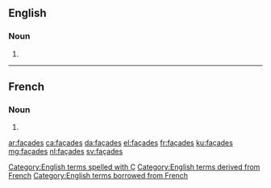 {{also|facades}}
==English==

===Noun===
{{head|en|noun plural form}}

# {{plural of|façade|lang=en}}

[[Category:English terms spelled with Ç]]
[[Category:English terms derived from French]]
[[Category:English terms borrowed from French]]

----

==French==

===Noun===
{{head|fr|noun plural form|g=f}}

# {{plural of|façade|lang=fr}}

[[ar:façades]]
[[ca:façades]]
[[da:façades]]
[[el:façades]]
[[fr:façades]]
[[ku:façades]]
[[mg:façades]]
[[nl:façades]]
[[sv:façades]]